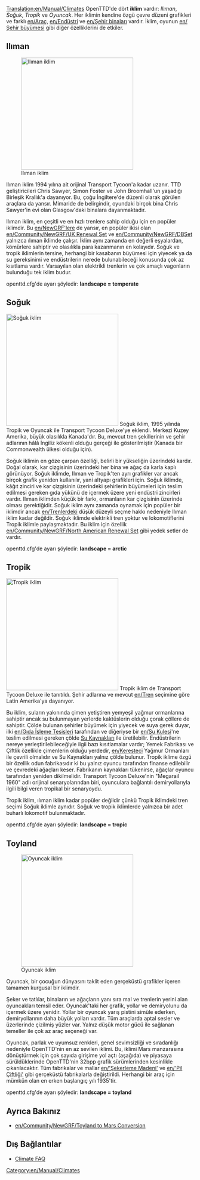 [[Translation:en/Manual/Climates]]
{{tr/Manual/İçindekiler}}
OpenTTD'de dört '''iklim''' vardır: ''Ilıman'', ''Soğuk'', ''Tropik'' ve ''Oyuncak''. Her iklimin kendine özgü çevre düzeni grafikleri ve farklı [[en/Araç]], [[en/Endüstri]] ve [[en/Şehir binaları]] vardır. İklim, oyunun [[en/Şehir büyümesi]] gibi diğer özelliklerini de etkiler.

==Ilıman==
[[File:en/Manual/Temperatescreenshot.png|thumb|left|300px|Ilıman iklim]]


Ilıman iklim 1994 yılına ait orijinal Transport Tycoon'a kadar uzanır. TTD geliştiricileri Chris Sawyer, Simon Foster ve John Broomhall'un yaşadığı Birleşik Krallık'a dayanıyor. Bu, çoğu İngiltere'de düzenli olarak görülen araçlara da yansır. Mimaride de belirgindir, oyundaki birçok bina Chris Sawyer'in evi olan Glasgow'daki binalara dayanmaktadır.

Ilıman iklim, en çeşitli ve en hızlı trenlere sahip olduğu için en popüler iklimdir. Bu [[en/NewGRF'lere]] de yansır, en popüler ikisi olan [[en/Community/NewGRF/UK Renewal Set]] ve [[en/Community/NewGRF/DBSet]] yalnızca ılıman iklimde çalışır. İklim aynı zamanda en değerli eşyalardan, kömürlere sahiptir ve olasılıkla para kazanmanın en kolayıdır. Soğuk ve tropik iklimlerin tersine, herhangi bir kasabanın büyümesi için yiyecek ya da su gereksinimi ve endüstrilerin nerede bulunabileceği konusunda çok az kısıtlama vardır. Varsayılan olan elektrikli trenlerin ve çok amaçlı vagonların bulunduğu tek iklim budur.

openttd.cfg'de ayarı şöyledir: '''landscape = temperate'''
<br clear="all" />

==Soğuk==
[[File:en/Manual/Subarcticscreenshot.png|thumb|right|300px|Soğuk iklim]]
Soğuk iklim, 1995 yılında Tropik ve Oyuncak ile Transport Tycoon Deluxe'ye eklendi. Merkezi Kuzey Amerika, büyük olasılıkla Kanada'dır. Bu, mevcut tren şekillerinin ve şehir adlarının hâlâ İngiliz kökenli olduğu gerçeği ile gösterilmiştir (Kanada bir Commonwealth ülkesi olduğu için).

Soğuk iklimin en göze çarpan özelliği, belirli bir yükseliğin üzerindeki kardır. Doğal olarak, kar çizgisinin üzerindeki her bina ve ağaç da karla kaplı görünüyor. Soğuk iklimde, Ilıman ve Tropik'ten ayrı grafikler var ancak birçok grafik yeniden kullanılır, yani altyapı grafikleri için. Soğuk iklimde, kâğıt zinciri ve kar çizgisinin üzerindeki şehirlerin büyümeleri için teslim edilmesi gereken gıda yükünü de içermek üzere yeni endüstri zincirleri vardır. Ilıman iklimden küçük bir farkı, ormanların kar çizgisinin üzerinde olması gerektiğidir. Soğuk iklim aynı zamanda oynamak için popüler bir iklimdir ancak [[en/Trenlerdeki]] düşük düzeyli seçme hakkı nedeniyle Ilıman iklim kadar değildir. Soğuk iklimde elektrikli tren yoktur ve lokomotiflerini Tropik iklimle paylaşmaktadır. Bu iklim için özellik [[en/Community/NewGRF/North American Renewal Set]] gibi yedek setler de vardır.

openttd.cfg'de ayarı şöyledir: '''landscape = arctic'''

==Tropik==

[[File:en/Manual/Subtropicalscreenshot.png|thumb|300px|left|Tropik iklim]]
Tropik iklim de Transport Tycoon Deluxe ile tanıtıldı. Şehir adlarına ve mevcut [[en/Tren]] seçimine göre Latin Amerika'ya dayanıyor.

Bu iklim, suların yakınında çimen yetiştiren yemyeşil yağmur ormanlarına sahiptir ancak su bulunmayan yerlerde kaktüslerin olduğu çorak çöllere de sahiptir. Çölde bulunan şehirler büyümek için yiyecek ve suya gerek duyar, ilki [[en/Gıda İşleme Tesisleri]] tarafından ve diğeriyse bir [[en/Su Kulesi]]'ne teslim edilmesi gereken çölde [[en/Manual/Base Set/Industries/Water Supply|Su Kaynakları]] ile üretilebilir. Endüstrilerin nereye yerleştirilebileceğiyle ilgii bazı kısıtlamalar vardır; Yemek Fabrikası ve Çiftlik özellikle çimenlerin olduğu yerdedir, [[en/Keresteci]] Yağmur Ormanları ile çevrili olmalıdır ve Su Kaynakları yalnız çölde bulunur. Tropik iklime özgü bir özellik odun fabrikasıdır ki bu yalnız oyuncu tarafından finanse edilebilir ve çevredeki ağaçları keser. Fabrikanın kaynakları tükenirse, ağaçlar oyuncu tarafından yeniden dikilmelidir. Transport Tycoon Deluxe'nin "Megarail 1960" adlı orijinal senaryolarından biri, oyunculara bağlantılı demiryollarıyla ilgili bilgi veren tropikal bir senaryoydu.

Tropik iklim, ılıman iklim kadar popüler değildir çünkü Tropik iklimdeki tren seçimi Soğuk iklimle aynıdır. Soğuk ve tropik iklimlerde yalnızca bir adet buharlı lokomotif bulunmaktadır.

openttd.cfg'de ayarı şöyledir: '''landscape = tropic'''
<br clear="all" />

==Toyland==
[[File:en/Manual/Toylandscreenshot.png|thumb|right|300px|Oyuncak iklim]]

Oyuncak, bir çocuğun dünyasını taklit eden gerçeküstü grafikler içeren tamamen kurgusal bir iklimdir.

Şeker ve tatlılar, binaların ve ağaçların yanı sıra mal ve trenlerin yerini alan oyuncakları temsil eder. Oyuncak'taki her grafik, yollar ve demiryolunu da içermek üzere yenidir. Yollar bir oyuncak yarış pistini simüle ederken, demiryollarının daha büyük yolları vardır. Tüm araçlarda aptal sesler ve üzerlerinde çizilmiş yüzler var. Yalnız düşük motor gücü ile sağlanan temeller ile çok az araç seçeneği var.

Oyuncak, parlak ve uyumsuz renkleri, genel sevimsizliği ve sıradanlığı nedeniyle OpenTTD'nin en az sevilen iklimi. Bu, iklimi Mars manzarasına dönüştürmek için çok sayıda girişime yol açtı (aşağıda) ve piyasaya sürüldüklerinde OpenTTD'nin 32bpp grafik sürümlerinden kesinlikle çıkarılacaktır. Tüm fabrikalar ve mallar [[en/'Şekerleme Madeni']] ve [[en/'Pil Çiftliği']] gibi gerçeküstü fabrikalarla değiştirildi. Herhangi bir araç için mümkün olan en erken başlangıç yılı 1935'tir.

openttd.cfg'de ayarı şöyledir: '''landscape = toyland'''

{{en/-}}

==Ayrıca Bakınız==
* [[en/Community/NewGRF/Toyland to Mars Conversion]]

==Dış Bağlantılar==
* [http://i-want-a-website.com/about-tt/ttfaq08.html Climate FAQ]

[[Category:en/Manual/Climates]]